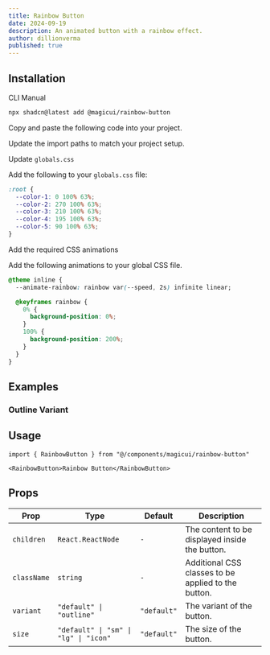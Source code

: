 ```yaml
---
title: Rainbow Button
date: 2024-09-19
description: An animated button with a rainbow effect.
author: dillionverma
published: true
---
```


<ComponentPreview name="rainbow-button-demo" />

## Installation

<Tabs defaultValue="cli">

<TabsList>
  <TabsTrigger value="cli">CLI</TabsTrigger>
  <TabsTrigger value="manual">Manual</TabsTrigger>
</TabsList>
<TabsContent value="cli">

```bash
npx shadcn@latest add @magicui/rainbow-button
```

</TabsContent>

<TabsContent value="manual">

<Steps>

<Step>Copy and paste the following code into your project.</Step>

<ComponentSource name="rainbow-button" />

<Step>Update the import paths to match your project setup.</Step>

<Step>Update `globals.css`</Step>

Add the following to your `globals.css` file:

```css title="app/globals.css" showLineNumbers {2-6}
:root {
  --color-1: 0 100% 63%;
  --color-2: 270 100% 63%;
  --color-3: 210 100% 63%;
  --color-4: 195 100% 63%;
  --color-5: 90 100% 63%;
}
```

<Step>Add the required CSS animations</Step>

Add the following animations to your global CSS file.

```css title="app/globals.css" showLineNumbers {2, 4-11}
@theme inline {
  --animate-rainbow: rainbow var(--speed, 2s) infinite linear;

  @keyframes rainbow {
    0% {
      background-position: 0%;
    }
    100% {
      background-position: 200%;
    }
  }
}
```

</Steps>

</TabsContent>

</Tabs>

## Examples

### Outline Variant

<ComponentPreview name="rainbow-button-demo-2" />

## Usage

```tsx showLineNumbers
import { RainbowButton } from "@/components/magicui/rainbow-button"
```

```tsx showLineNumbers
<RainbowButton>Rainbow Button</RainbowButton>
```

## Props

| Prop        | Type                                  | Default     | Description                                         |
| ----------- | ------------------------------------- | ----------- | --------------------------------------------------- |
| `children`  | `React.ReactNode`                     | `-`         | The content to be displayed inside the button.      |
| `className` | `string`                              | `-`         | Additional CSS classes to be applied to the button. |
| `variant`   | `"default" \| "outline"`              | `"default"` | The variant of the button.                          |
| `size`      | `"default" \| "sm" \| "lg" \| "icon"` | `"default"` | The size of the button.                             |

